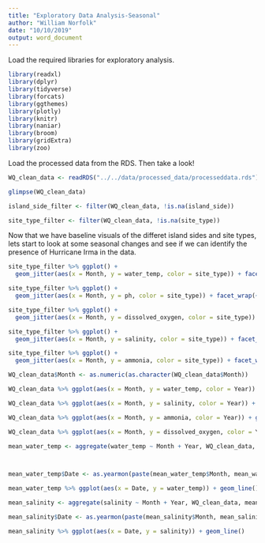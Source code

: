 ```yaml
---
title: "Exploratory Data Analysis-Seasonal"
author: "William Norfolk"
date: "10/10/2019"
output: word_document
---
```




Load the required libraries for exploratory analysis.

```r
library(readxl)
library(dplyr)
library(tidyverse)
library(forcats)
library(ggthemes)
library(plotly)
library(knitr)
library(naniar)
library(broom)
library(gridExtra)
library(zoo)
```

Load the processed data from the RDS. Then take a look!

```r
WQ_clean_data <- readRDS("../../data/processed_data/processeddata.rds")

glimpse(WQ_clean_data)
```


```r
island_side_filter <- filter(WQ_clean_data, !is.na(island_side))

site_type_filter <- filter(WQ_clean_data, !is.na(site_type))
```

Now that we have baseline visuals of the differet island sides and site types, lets start to look at some seasonal changes and see if we can identify the presence of Hurricane Irma in the data.

```r
site_type_filter %>% ggplot() +
  geom_jitter(aes(x = Month, y = water_temp, color = site_type)) + facet_wrap(~Year)
```

```r
site_type_filter %>% ggplot() +
  geom_jitter(aes(x = Month, y = ph, color = site_type)) + facet_wrap(~Year)

```

```r
site_type_filter %>% ggplot() +
  geom_jitter(aes(x = Month, y = dissolved_oxygen, color = site_type)) + facet_wrap(~Year)
```

```r
site_type_filter %>% ggplot() +
  geom_jitter(aes(x = Month, y = salinity, color = site_type)) + facet_wrap(~Year)
```

```r

site_type_filter %>% ggplot() +
  geom_jitter(aes(x = Month, y = ammonia, color = site_type)) + facet_wrap(~Year)

```

```r
WQ_clean_data$Month <- as.numeric(as.character(WQ_clean_data$Month))
```




```r
WQ_clean_data %>% ggplot(aes(x = Month, y = water_temp, color = Year)) + geom_jitter() + geom_smooth() + scale_x_continuous(breaks = c(1:12))
```

```r
WQ_clean_data %>% ggplot(aes(x = Month, y = salinity, color = Year)) + geom_jitter() + geom_smooth() + scale_x_continuous(breaks = c(1:12))
```

```r
WQ_clean_data %>% ggplot(aes(x = Month, y = ammonia, color = Year)) + geom_jitter() + geom_smooth() + scale_x_continuous(breaks = c(1:12))
```

```r
WQ_clean_data %>% ggplot(aes(x = Month, y = dissolved_oxygen, color = Year)) + geom_jitter() + geom_smooth() + scale_x_continuous(breaks = c(1:12))
```

```r
mean_water_temp <- aggregate(water_temp ~ Month + Year, WQ_clean_data, mean) 



mean_water_temp$Date <- as.yearmon(paste(mean_water_temp$Month, mean_water_temp$Year, sep = "."), format = "%m.%Y")

mean_water_temp %>% ggplot(aes(x = Date, y = water_temp)) + geom_line()
```

```r

mean_salinity <- aggregate(salinity ~ Month + Year, WQ_clean_data, mean) 

mean_salinity$Date <- as.yearmon(paste(mean_salinity$Month, mean_salinity$Year, sep = "."), format = "%m.%Y")

mean_salinity %>% ggplot(aes(x = Date, y = salinity)) + geom_line()

```